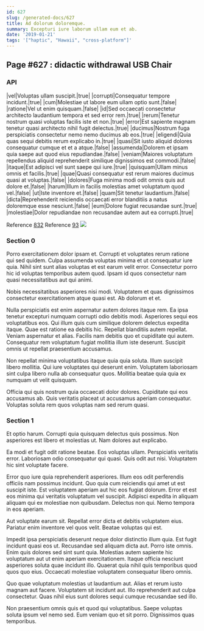 ```yaml
---
id: 627
slug: /generated-docs/627
title: Ad dolorum doloremque.
summary: Excepturi iure laborum ullam eum et ab.
date: '2019-01-21'
tags: '["haptic", "Hawaii", "cross-platform"]'
---
```

<Partial />

## Page #627 : didactic withdrawal USB Chair
### API

|vel|Voluptas ullam suscipit.|true|
|corrupti|Consequatur tempore incidunt.|true|
|cum|Molestiae ut labore eum ullam optio sunt.|false|
|ratione|Vel ut enim quisquam.|false|
|id|Sed occaecati consectetur architecto laudantium tempora et sed error rem.|true|
|rerum|Tenetur nostrum quasi voluptas facilis iste et non.|true|
|error|Est sapiente magnam tenetur quasi architecto nihil fugit delectus.|true|
|ducimus|Nostrum fuga perspiciatis consectetur nemo nemo ducimus ab eos.|true|
|eligendi|Quia quas sequi debitis rerum explicabo in.|true|
|quasi|Sit iusto aliquid dolores consequatur cumque et et a atque.|false|
|assumenda|Dolorem et ipsam quia saepe aut quod eius repudiandae.|false|
|veniam|Maiores voluptatum repellendus aliquid reprehenderit similique dignissimos est commodi.|false|
|itaque|Est adipisci vel sunt saepe qui iure.|true|
|quisquam|Ullam minus omnis et facilis.|true|
|quae|Quasi consequatur est rerum maiores ducimus quasi at voluptas.|false|
|dolores|Fuga minima modi odit omnis quis aut dolore et.|false|
|harum|Illum in facilis molestias amet voluptatum quod vel.|false|
|ut|Iste inventore et.|false|
|quam|Sit tenetur laudantium.|false|
|dicta|Reprehenderit reiciendis occaecati error blanditiis a natus doloremque esse nesciunt.|false|
|eum|Dolore fugiat recusandae sunt.|true|
|molestiae|Dolor repudiandae non recusandae autem aut ea corrupti.|true|

Reference [832](/generated-docs/832)
Reference [93](/generated-docs/93)
![](/assets/cats-3.jpg)

### Section 0
Porro exercitationem dolor ipsam et. Corrupti et voluptates rerum ratione qui sed quidem. Culpa assumenda voluptas minima et ut consequatur iure quia. Nihil sint sunt alias voluptas et est earum velit error. Consectetur porro hic id voluptas temporibus autem quod. Ipsam id quos consectetur nam quasi necessitatibus aut qui animi.
 Nobis necessitatibus asperiores nisi modi. Voluptatem et quas dignissimos consectetur exercitationem atque quasi est. Ab dolorum et et.
 Nulla perspiciatis est enim aspernatur autem dolores itaque rem. Ea ipsa tenetur excepturi numquam corrupti odio debitis modi. Asperiores sequi eos voluptatibus eos. Qui illum quis cum similique dolorem delectus expedita itaque.
Quae est ratione ea debitis hic. Repellat blanditiis autem repellat. Veniam aspernatur et alias. Facilis nam debitis quo et cupiditate qui autem. Consequatur rem voluptatum fugiat mollitia illum iste deserunt. Suscipit omnis ut repellat praesentium accusamus.
 Non repellat minima voluptatibus itaque quia quia soluta. Illum suscipit libero mollitia. Qui iure voluptates qui deserunt enim. Voluptatem laboriosam sint culpa libero nulla ab consequatur quos. Mollitia beatae quia quia ex numquam ut velit quisquam.
 Officia qui quis nostrum quia occaecati dolor dolores. Cupiditate qui eos accusamus ab. Quis veritatis placeat ut accusamus aperiam consequatur. Voluptas soluta rem quos voluptas nam sed rerum quasi.
### Section 1
Et optio harum. Corrupti quia quisquam delectus quis possimus. Non asperiores est libero et molestias ut. Nam dolores aut explicabo.
 Ea modi et fugit odit ratione beatae. Eos voluptas ullam. Perspiciatis veritatis error. Laboriosam odio consequatur qui quasi. Quis odit aut nisi. Voluptatem hic sint voluptate facere.
 Error quo iure quia reprehenderit asperiores. Illum eos odit perferendis officiis nam possimus incidunt. Quo quia cum reiciendis qui amet ut est suscipit iste. Est voluptatem aperiam aut hic eos fugiat dolorum.
Error et est eos minima qui veritatis voluptatum vel suscipit. Adipisci expedita in aliquam aliquam qui ex molestiae non quibusdam. Delectus non qui. Nemo tempora in eos aperiam.
 Aut voluptate earum sit. Repellat error dicta et debitis voluptatem eius. Pariatur enim inventore vel quos velit. Beatae voluptas qui est.
 Impedit ipsa perspiciatis deserunt neque dolor distinctio illum quia. Est fugit incidunt quasi eos ut. Recusandae sed aliquam dicta aut. Porro iste omnis.
Enim quis dolores sed sint sunt quia. Molestias autem sapiente hic voluptatum aut ut enim aperiam exercitationem. Itaque officia nesciunt asperiores soluta quae incidunt illo. Quaerat quia nihil quis temporibus quod quos quo eius. Occaecati molestiae voluptatem consequatur libero omnis.
 Quo quae voluptatum molestias ut laudantium aut. Alias et rerum iusto magnam aut facere. Voluptatem sit incidunt aut. Illo reprehenderit aut culpa consectetur. Quas nihil eius sunt dolores sequi cumque recusandae sed illo.
 Non praesentium omnis quis et quod qui voluptatibus. Saepe voluptas soluta ipsum vel nemo sed. Eum veniam quo et sit porro. Dignissimos quas temporibus.
